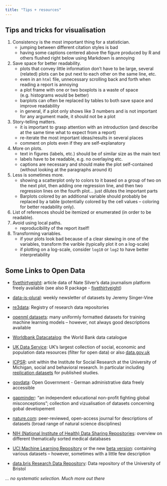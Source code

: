 ```yaml
---
title: "Tips + resources"
---
```


## Tips and tricks for visualisation

1. Consistency is the most important thing for a statistician.
   - jumping between different citation styles is bad
   - having some captions centered above the figure produced by R and others flushed right below using Markdown is annoying
2. Save space for better readability.
   - plots that convey little information don't have to be large, several (related) plots can be put next to each other on the same line, etc.
   - even in an `html` file, unnecessary scrolling back and forth when reading a report is annoying
   - a plot frame with one or two boxplots is a waste of space (e.g. histograms would be better)
   - barplots can often be replaced by tables to both save space and improve readability
   - in general, if a plot only shows like 3 numbers and is not important for any argument made, it should not be a plot
3. Story-telling matters.
   - it is important to grasp attention with an introduction (and describe at the same time what to expect from a report)
   - re-iterate the most important ideas/results in several places
   - comment on plots even if they are self-explanatory
4. More on plots.
   - text in figures (labels, etc.) should be of similar size as the main text
   - labels have to be readable, e.g. no overlaying etc.
   - captions are necessary and should make the plot self-contained (without looking at the paragraphs around it)
5. Less is sometimes more.
   - showing a scatterplot only to colors to it based on a group of two on the next plot, then adding one regression line, and then two regression lines on the fourth plot... just dilutes the important parts
   - Barplots colored by an additional variable should probably be replaced by a table (potentially colored by the cell
  values -- coloring for better readability only).
6. List of references should be itemized or enumerated (in order to be readable).
7. Avoid using local paths.
   - reproducibility of the report itself!
8. Transforming variables.
   - if your plots look bad because of a clear skewing in one of the variables, transform the varible (typically plot it on a log-scale)
   - if plotting on a log-scale, consider `log10` or `log2` to have better interpretability
  


## Some Links to Open Data

- [fivethirtyeight](https://data.fivethirtyeight.com/): article data of Nate Silver's data journalism platform freely available (see also R package - [fivethirtyeight](https://cran.r-project.org/web/packages/fivethirtyeight/index.html))

- [data-is-plural](https://www.data-is-plural.com/): weekly newsletter of datasets by Jeremy Singer-Vine

- [re3data](https://www.re3data.org/): Registry of research data repositories

- [openml datasets](https://www.openml.org/): many uniformly formatted datasets for training machine learning models -- however, not always good descriptions available

- [Worldbank Datacatalog](https://datacatalog.worldbank.org/): the World Bank data catalogue

- [UK Data Service](https://beta.ukdataservice.ac.uk/datacatalogue/studies#!?Search=&Rows=10&Sort=0&DateFrom=1753&DateTo=2018&AccessFacet=Open&Page=1): UK’s largest collection of social, economic and population data resources (filter for open data) or also [data.gov.uk](https://www.data.gov.uk/)

- [ICPSR](https://www.icpsr.umich.edu): unit within the Institute for Social Research at the University of Michigan, social and behavioral research. In particular including [replication datasets](https://www.openicpsr.org/openicpsr/) for published studies.

- [govdata](https://www.govdata.de/): Open Government - German administrative data freely accessible

- [gapminder](https://www.gapminder.org/): "an independent educational non-proﬁt ﬁghting global misconceptions"; collection and vizualisation of datasets concerning gobal developement

- [nature.com](https://www.nature.com/sdata/): peer-reviewed, open-access journal for descriptions of datasets (broad range of natural science disciplines)

- [NIH (National Institute of Health) Data Sharing Repositories](https://www.nlm.nih.gov/NIHbmic/domain_specific_repositories.html): overview on different thematically sorted medical databases

- [UCI Machine Learning Repository](https://archive.ics.uci.edu/ml/datasets.php) or the new [beta version](https://archive-beta.ics.uci.edu/): containing various datasets -- however, sometimes with a little few description

- [data.bris Research Data Repository](https://data.bris.ac.uk/data/): Data repository of the University of Bristol

_... no systematic selection. Much more out there_



